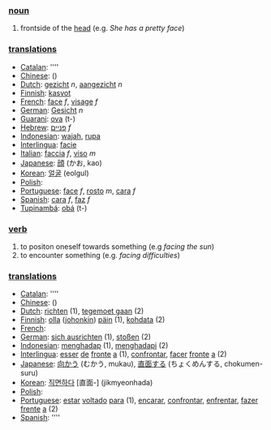=== [[noun]] ===
# frontside of the [[head]] (e.g. ''She has a pretty face'')

=== [[translation]]s ===

*[[Catalan]]: [[]] ''''
*[[Chinese]]: [[]] ()
*[[Dutch]]: [[gezicht]] ''n'', [[aangezicht]] ''n''
*[[Finnish]]: [[kasvot]]
*[[French]]: [[face]] ''f'', [[visage]] ''f''
*[[German]]: [[Gesicht]] ''n''
*[[Guarani]]: [[ova]] (t-)
*[[Hebrew]]: [[פניים]] ''f''
*[[Indonesian]]: [[wajah]], [[rupa]]
*[[Interlingua]]: [[facie]]
*[[Italian]]: [[faccia]] ''f'', [[viso]] ''m''
*[[Japanese]]: [[顔]] (かお, kao)
*[[Korean]]: [[얼굴]] (eolgul)
*[[Polish]]: [[]]
*[[Portuguese]]: [[face]] ''f'', [[rosto]] ''m'', [[cara]] ''f''
*[[Spanish]]: [[cara]] ''f'', [[faz]] ''f''
*[[Tupinambá]]: [[obá]] (t-)

=== [[verb]] ===
# to positon oneself towards something (e.g ''facing the sun'')
# to encounter something (e.g. ''facing difficulties'')

=== [[translation]]s ===

*[[Catalan]]: [[]] ''''
*[[Chinese]]: [[]] ()
*[[Dutch]]: [[richten]] (1), [[tegemoet gaan]] (2)
*[[Finnish]]: [[olla]] ([[jokin|johonkin]]) [[päin]] (1), [[kohdata]] (2)
*[[French]]: [[]] 
*[[German]]: [[sich ausrichten]] (1), [[stoßen]] (2)
*[[Indonesian]]: [[hadap|menghadap]] (1), [[hadap|menghadapi]] (2)
*[[Interlingua]]: [[esser]] [[de]] [[fronte]] [[a]] (1), [[confrontar]], [[facer]] [[fronte]] [[a]] (2)
*[[Japanese]]: [[向かう]] (むかう, mukau), [[直面する]] (ちょくめんする, chokumen-suru)
*[[Korean]]: [[직면하다]] [直面-] (jikmyeonhada)
*[[Polish]]: [[]]
*[[Portuguese]]: [[estar]] [[voltar|voltado]] [[para]] (1), [[encarar]], [[confrontar]], [[enfrentar]], [[fazer]] [[frente]] [[a]] (2)
*[[Spanish]]: [[]] ''''